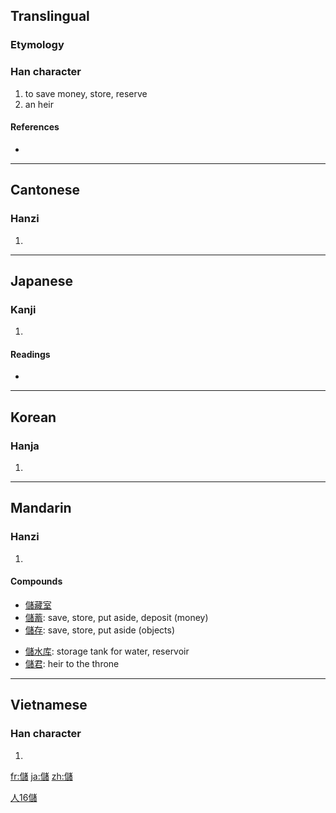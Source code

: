 {{also|储}}
==Translingual==

===Etymology===
{{Han compound|人|諸|c1=s|c2=p|ls=psc}}

===Han character===
{{Han char|rn=9|rad=人|as=16|sn=18|four=2426<sub>0</sub>|canj=人卜口日 (OYRA)|ids=⿰[[亻]][[諸]]}}

# to save money, store, reserve
# an heir

====References====
* {{Han ref|kx=0121.200|dkj=01284|dj=0256.060|hdz=10235.090|uh=5132|ud=20786|bh=C078|bd=49272}}

----

==Cantonese==

===Hanzi===
{{yue-hanzi|jyut=|y=chyu5|sim=储}}

# {{defn|Cantonese|sort=人16}}

----

==Japanese==

===Kanji===
{{ja-kanji|grade=|rs=人16}}

# {{defn|Japanese|sort=人16}}

====Readings====
* {{ja-readings|on=[[ちょ]] (cho)|kun=[[そえ]] (soe), [[たくわえる]] (takuwaeru), [[もうける]] (moukeru)}}

----

==Korean==

===Hanja===
{{ko-hanja|hangeul=저|rv=jeo|mr=chŏ}}

# {{defn|Korean|sort=人16}}

----

==Mandarin==

===Hanzi===
{{cmn-hanzi|sim=储|pin=[[chǔ]] ([[chu3]]) <small>[Putonghua]</small>, [[chú]] ([[chu2]]) <small>[Guoyu]</small>|wg=ch'u<sup>3</sup>, ch'u<sup>2</sup>}}

# {{defn|Mandarin|sort=人16}}

====Compounds====
{{rel-top3|compound words that contain 储}}
* [[儲藏室]]
* [[儲蓄]]: save, store, put aside, deposit (money)
* [[儲存]]: save, store, put aside (objects)
{{rel-mid3}}
* [[儲水库]]: storage tank for water, reservoir
* [[儲君]]: heir to the throne
{{rel-mid3}}
{{rel-bottom}}

[[Category:zh-tw:Variant Pronunciations|人16儲]]

----

==Vietnamese==

===Han character===
{{vi-hantu|[[trữ]], [[trừ]]|rs=人16}}

# {{defn|Vietnamese|sort=人16}}

[[fr:儲]]
[[ja:儲]]
[[zh:儲]]